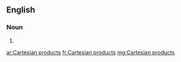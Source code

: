 ==English==

===Noun===
{{head|en}}

# {{plural of|Cartesian product}}

[[ar:Cartesian products]]
[[fr:Cartesian products]]
[[mg:Cartesian products]]